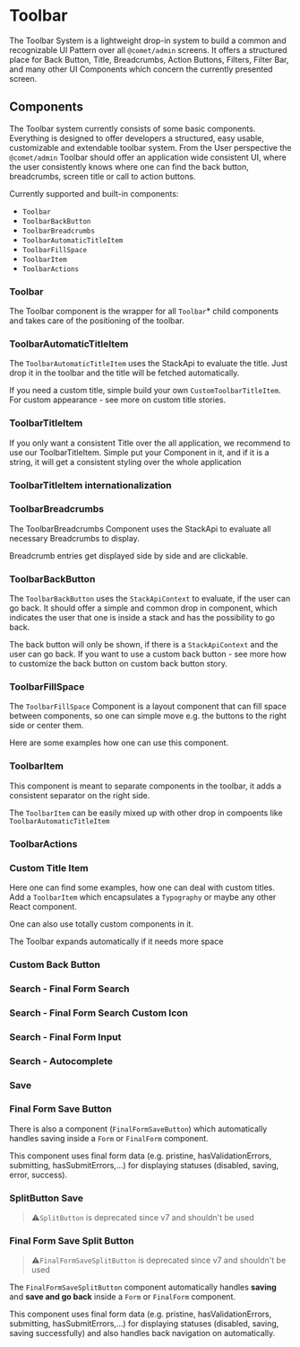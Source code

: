 

<Meta of={ToolbarStories} />

# Toolbar

The Toolbar System is a lightweight drop-in system to build a common and recognizable UI Pattern over all `@comet/admin` screens. It offers a structured place for Back Button, Title, Breadcrumbs, Action Buttons, Filters, Filter Bar, and many other UI Components which concern the currently presented screen.

## Components

The Toolbar system currently consists of some basic components. Everything is designed to offer developers a structured, easy usable, customizable and extendable toolbar system. From the User perspective the `@comet/admin` Toolbar should offer an application wide consistent UI, where the user consistently knows where one can find the back button, breadcrumbs, screen title or call to action buttons.

Currently supported and built-in components:

-   `Toolbar`
-   `ToolbarBackButton`
-   `ToolbarBreadcrumbs`
-   `ToolbarAutomaticTitleItem`
-   `ToolbarFillSpace`
-   `ToolbarItem`
-   `ToolbarActions`

### Toolbar

The Toolbar component is the wrapper for all `Toolbar`\* child components and takes care of the positioning of the toolbar.

### ToolbarAutomaticTitleItem

The `ToolbarAutomaticTitleItem` uses the StackApi to evaluate the title. Just drop it in the toolbar and the title will be fetched automatically.

If you need a custom title, simple build your own `CustomToolbarTitleItem`. For custom appearance - see more on custom title stories.

<Canvas of={ToolbarStories.AutomaticTitleItem} />

### ToolbarTitleItem

If you only want a consistent Title over the all application, we recommend to use our ToolbarTitleItem. Simple put your Component in it, and if it is a string, it will get a consistent styling over the whole application

<Canvas of={ToolbarStories.TitleItem} />

### ToolbarTitleItem internationalization

<Canvas of={ToolbarStories.LocalizedTitleItem} />

### ToolbarBreadcrumbs

The ToolbarBreadcrumbs Component uses the StackApi to evaluate all necessary Breadcrumbs to display.

Breadcrumb entries get displayed side by side and are clickable.

<Canvas of={ToolbarStories.Breadcrumbs} />

### ToolbarBackButton

The `ToolbarBackButton` uses the `StackApiContext` to evaluate, if the user can go back. It should offer a simple and common drop in component, which indicates the user that one is inside a stack and has the possibility to go back.

The back button will only be shown, if there is a `StackApiContext` and the user can go back. If you want to use a custom back button - see more how to customize the back button on custom back button story.

<Canvas of={ToolbarStories.BackButton} />

### ToolbarFillSpace

The `ToolbarFillSpace` Component is a layout component that can fill space between components, so one can simple move e.g. the buttons to the right side or center them.

Here are some examples how one can use this component.

<Canvas of={ToolbarStories.FillSpaceLeft} />

<Canvas of={ToolbarStories.FillSpaceRight} />

<Canvas of={ToolbarStories.FillSpaceMiddle} />

<Canvas of={ToolbarStories.FillSpaceMiddle2} />

### ToolbarItem

This component is meant to separate components in the toolbar, it adds a consistent separator on the right side.

<Canvas of={ToolbarStories._ToolbarItem} />

The `ToolbarItem` can be easily mixed up with other drop in compoents like `ToolbarAutomaticTitleItem`

<Canvas of={ToolbarStories.ToolbarItemMixingWithOtherComponents} />

### ToolbarActions

<Canvas of={ToolbarStories.ToolbarActionsOneAction} />

<Canvas of={ToolbarStories.ToolbarActionsTwoActions} />

### Custom Title Item

Here one can find some examples, how one can deal with custom titles. Add a `ToolbarItem` which encapsulates a `Typography` or maybe any other React component.

<Canvas of={ToolbarStories.CustomTitleH1} />

<Canvas of={ToolbarStories.CustomTitleH2} />

One can also use totally custom components in it.

<Canvas of={ToolbarStories.CustomTitleH3} />

The Toolbar expands automatically if it needs more space

<Canvas of={ToolbarStories.CustomTitleH4} />

### Custom Back Button

<Canvas of={ToolbarStories.CustomBackButton} />

### Search - Final Form Search

<Canvas of={ToolbarStories.FinalFormSearch} />

### Search - Final Form Search Custom Icon

<Canvas of={ToolbarStories.FinalFormSearchCustomIcon} />

### Search - Final Form Input

<Canvas of={ToolbarStories.WithFinalFormInput} />

### Search - Autocomplete

<Canvas of={ToolbarStories.SearchAutocomplete} />

### Save

<Canvas of={ToolbarStories.Save} />

### Final Form Save Button

There is also a component (`FinalFormSaveButton`) which automatically handles saving inside a `Form` or `FinalForm` component.

This component uses final form data (e.g. pristine, hasValidationErrors, submitting, hasSubmitErrors,...) for displaying statuses (disabled, saving, error, success).

<Canvas of={ToolbarStories._FinalFormSaveButton} />

### SplitButton Save

> ⚠️`SplitButton` is deprecated since v7 and shouldn't be used

<Canvas of={ToolbarStories.SaveSplitButton} />

### Final Form Save Split Button

> ⚠️`FinalFormSaveSplitButton` is deprecated since v7 and shouldn't be used

The `FinalFormSaveSplitButton` component automatically handles **saving** and **save and go back** inside a `Form` or `FinalForm` component.

This component uses final form data (e.g. pristine, hasValidationErrors, submitting, hasSubmitErrors,...) for displaying statuses (disabled, saving, saving successfully) and also handles back navigation on automatically.

<Canvas of={ToolbarStories._FinalFormSaveSplitButton} />

